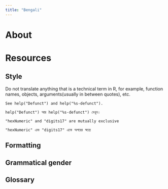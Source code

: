 ```yaml
---
title: "Bengali"
---
```


# About



# Resources



## Style

Do not translate anything that is a technical term in R, for example, function names, objects, arguments(usually in
between quotes), etc.
```
See help("Defunct") and help("%s-defunct").

help("Defunct") আর help("%s-defunct") দেখুন।
```

```
"hexNumeric" and "digits17" are mutually exclusive

"hexNumeric" এবং "digits17" একে অপরের স্বতন্ত্র
```

## Formatting

## Grammatical gender

## Glossary
